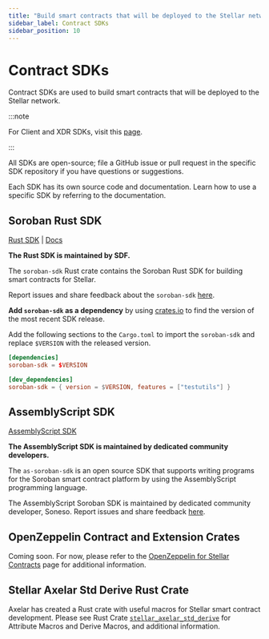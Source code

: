 ```yaml
---
title: "Build smart contracts that will be deployed to the Stellar network"
sidebar_label: Contract SDKs
sidebar_position: 10
---
```


# Contract SDKs

Contract SDKs are used to build smart contracts that will be deployed to the Stellar network.

:::note

For Client and XDR SDKs, visit this [page](./client-sdks.mdx).

:::

All SDKs are open-source; file a GitHub issue or pull request in the specific SDK repository if you have questions or suggestions.

Each SDK has its own source code and documentation. Learn how to use a specific SDK by referring to the documentation.

## Soroban Rust SDK

[Rust SDK](https://github.com/stellar/rs-soroban-sdk) | [Docs](https://docs.rs/soroban-sdk)

**The Rust SDK is maintained by SDF.**

The `soroban-sdk` Rust crate contains the Soroban Rust SDK for building smart contracts for Stellar.

Report issues and share feedback about the `soroban-sdk` [here](https://github.com/stellar/rs-soroban-sdk/issues/new/choose).

**Add `soroban-sdk` as a dependency** by using [crates.io](https://crates.io/crates/soroban-sdk) to find the version of the most recent SDK release.

Add the following sections to the `Cargo.toml` to import the `soroban-sdk` and replace `$VERSION` with the released version.

```toml
[dependencies]
soroban-sdk = $VERSION

[dev_dependencies]
soroban-sdk = { version = $VERSION, features = ["testutils"] }
```

## AssemblyScript SDK

[AssemblyScript SDK](https://github.com/Soneso/as-soroban-sdk)

**The AssemblyScript SDK is maintained by dedicated community developers.**

The `as-soroban-sdk` is an open source SDK that supports writing programs for the Soroban smart contract platform by using the AssemblyScript programming language.

The AssemblyScript Soroban SDK is maintained by dedicated community developer, Soneso. Report issues and share feedback [here](https://github.com/Soneso/as-soroban-sdk/issues/new).

## OpenZeppelin Contract and Extension Crates

Coming soon. For now, please refer to the [OpenZeppelin for Stellar Contracts](../developer-tools/openzepplin-contracts.mdx#openzeppelin-stellar-contracts-and-utilities) page for additional information.

## Stellar Axelar Std Derive Rust Crate

Axelar has created a Rust crate with useful macros for Stellar smart contract development. Please see Rust Crate [`stellar_axelar_std_derive`](https://axelarnetwork.github.io/axelar-amplifier-stellar/stellar_axelar_std_derive/index.html) for Attribute Macros and Derive Macros, and additional information.
